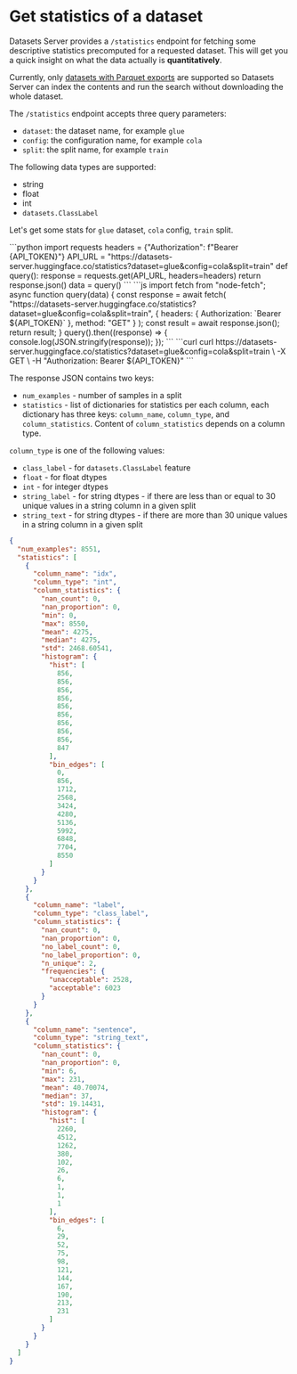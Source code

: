 # Get statistics of a dataset

Datasets Server provides a `/statistics` endpoint for fetching some descriptive statistics precomputed for a requested dataset. This will get you a quick insight on what the data actually is **quantitatively**.

<Tip warning={true}>
  Currently, only <a href="./parquet">datasets with Parquet exports</a>
  are supported so Datasets Server can index the contents and run the search without
  downloading the whole dataset.
</Tip>

The `/statistics` endpoint accepts three query parameters:

- `dataset`: the dataset name, for example `glue`
- `config`: the configuration name, for example `cola`
- `split`: the split name, for example `train`

The following data types are supported:

* string
* float
* int
* `datasets.ClassLabel`

Let's get some stats for `glue` dataset, `cola` config, `train` split.

<inferencesnippet>
<python>
```python
import requests
headers = {"Authorization": f"Bearer {API_TOKEN}"}
API_URL = "https://datasets-server.huggingface.co/statistics?dataset=glue&config=cola&split=train"
def query():
    response = requests.get(API_URL, headers=headers)
    return response.json()
data = query()
```
</python>
<js>
```js
import fetch from "node-fetch";
async function query(data) {
    const response = await fetch(
        "https://datasets-server.huggingface.co/statistics?dataset=glue&config=cola&split=train",
        {
            headers: { Authorization: `Bearer ${API_TOKEN}` },
            method: "GET"
        }
    );
    const result = await response.json();
    return result;
}
query().then((response) => {
    console.log(JSON.stringify(response));
});
```
</js>
<curl>
```curl
curl https://datasets-server.huggingface.co/statistics?dataset=glue&config=cola&split=train \
        -X GET \
        -H "Authorization: Bearer ${API_TOKEN}"
```
</curl>
</inferencesnippet>

The response JSON contains two keys:
* `num_examples` - number of samples in a split
* `statistics` - list of dictionaries for statistics per each column, each dictionary has three keys: `column_name`, `column_type`, and `column_statistics`. Content of `column_statistics` depends on a column type.

`column_type` is one of the following values:

* `class_label` - for `datasets.ClassLabel` feature
* `float` - for float dtypes
* `int` - for integer dtypes
* `string_label` - for string dtypes - if there are less than or equal to 30 unique values in a string column in a given split
* `string_text` - for string dtypes - if there are more than 30 unique values in a string column in a given split


```json
{
  "num_examples": 8551,
  "statistics": [
    {
      "column_name": "idx",
      "column_type": "int",
      "column_statistics": {
        "nan_count": 0,
        "nan_proportion": 0,
        "min": 0,
        "max": 8550,
        "mean": 4275,
        "median": 4275,
        "std": 2468.60541,
        "histogram": {
          "hist": [
            856,
            856,
            856,
            856,
            856,
            856,
            856,
            856,
            856,
            847
          ],
          "bin_edges": [
            0,
            856,
            1712,
            2568,
            3424,
            4280,
            5136,
            5992,
            6848,
            7704,
            8550
          ]
        }
      }
    },
    {
      "column_name": "label",
      "column_type": "class_label",
      "column_statistics": {
        "nan_count": 0,
        "nan_proportion": 0,
        "no_label_count": 0,
        "no_label_proportion": 0,
        "n_unique": 2,
        "frequencies": {
          "unacceptable": 2528,
          "acceptable": 6023
        }
      }
    },
    {
      "column_name": "sentence",
      "column_type": "string_text",
      "column_statistics": {
        "nan_count": 0,
        "nan_proportion": 0,
        "min": 6,
        "max": 231,
        "mean": 40.70074,
        "median": 37,
        "std": 19.14431,
        "histogram": {
          "hist": [
            2260,
            4512,
            1262,
            380,
            102,
            26,
            6,
            1,
            1,
            1
          ],
          "bin_edges": [
            6,
            29,
            52,
            75,
            98,
            121,
            144,
            167,
            190,
            213,
            231
          ]
        }
      }
    }
  ]
}
```